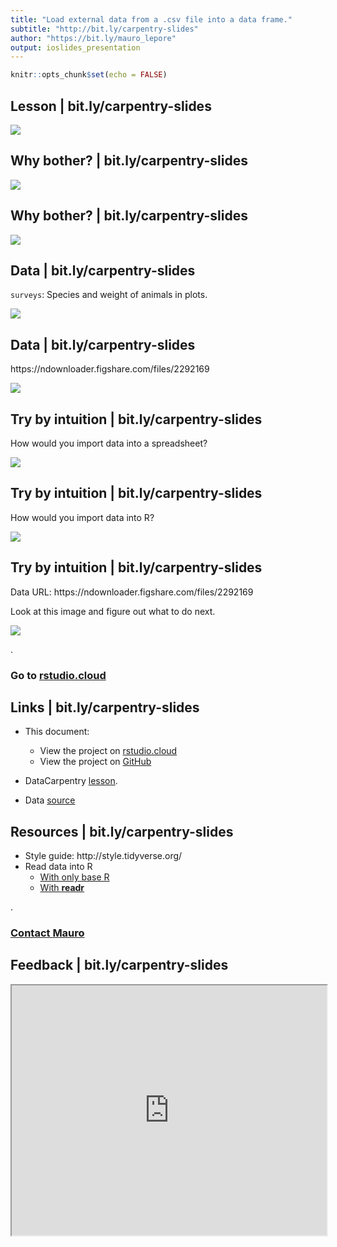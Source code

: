 ```yaml
---
title: "Load external data from a .csv file into a data frame."
subtitle: "http://bit.ly/carpentry-slides"
author: "https://bit.ly/mauro_lepore"
output: ioslides_presentation
---
```


```r
knitr::opts_chunk$set(echo = FALSE)
```

## Lesson | bit.ly/carpentry-slides

![](https://i.imgur.com/iKebYYf.png)

## Why bother? | bit.ly/carpentry-slides

![](https://i.imgur.com/GZIWLKF.png)


## Why bother? | bit.ly/carpentry-slides

![](https://i.imgur.com/lOIuTxA.png)

## Data | bit.ly/carpentry-slides

`surveys`: Species and weight of animals in plots.

![](https://i.imgur.com/7QJWO4y.png)

## Data | bit.ly/carpentry-slides

https://ndownloader.figshare.com/files/2292169

![](https://i.imgur.com/lPFbGv5.png)

## Try by intuition | bit.ly/carpentry-slides

How would you import data into a spreadsheet?

![](https://i.imgur.com/lROkOit.png)

## Try by intuition | bit.ly/carpentry-slides

How would you import data into R?

![](https://i.imgur.com/0SFButS.png)

## Try by intuition | bit.ly/carpentry-slides

Data URL: https://ndownloader.figshare.com/files/2292169

Look at this image and figure out what to do next.

![](https://i.imgur.com/Sn3lNv2.png)

.

### Go to [rstudio.cloud](https://rstudio.cloud/project/27503)

## Links | bit.ly/carpentry-slides

* This document:
    * View the project on [rstudio.cloud](https://rstudio.cloud/project/27503)
    * View the project on [GitHub](https://github.com/maurolepore/loaddata)

* DataCarpentry [lesson](http://bit.ly/2GQue5W).

* Data [source](https://ndownloader.figshare.com/files/2292169)

## Resources | bit.ly/carpentry-slides

* Style guide: http://style.tidyverse.org/
* Read data into R
    * [With only base R](https://goo.gl/99kJEX)
    * [With __readr__](https://goo.gl/vUJiHX)

.

### [Contact Mauro](https://github.com/maurolepore)

## Feedback | bit.ly/carpentry-slides

<iframe src="https://todaysmeet.com/room/3261852/embed?type=live&hide_ui=0" height="400" width="100%"></iframe>

